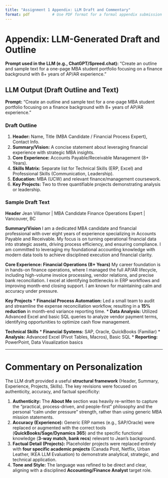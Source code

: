 ```yaml
---
title: "Assignment 1 Appendix: LLM Draft and Commentary"
format: pdf          # Use PDF format for a formal appendix submission
---
```


# Appendix: LLM-Generated Draft and Outline

**Prompt used in the LLM (e.g., ChatGPT/Spreed.chat):** “Create an outline and sample text for a one-page MBA student portfolio focusing on a finance background with 8+ years of AP/AR experience.”

## LLM Output (Draft Outline and Text)

**Prompt:** “Create an outline and sample text for a one-page MBA student portfolio focusing on a finance background with 8+ years of AP/AR experience.”

### Draft Outline

1.  **Header:** Name, Title (MBA Candidate / Financial Process Expert), Contact Info.
2.  **Summary/Vision:** A concise statement about leveraging financial experience with strategic MBA insights.
3.  **Core Experience:** Accounts Payable/Receivable Management (8+ Years).
4.  **Skills Matrix:** Separate list for Technical Skills (ERP, Excel) and Professional Skills (Communication, Leadership).
5.  **Education:** MBA (UCW) and relevant finance/management coursework.
6.  **Key Projects:** Two to three quantifiable projects demonstrating analysis or leadership.

### Sample Draft Text

**Header**
Jean Villamor | MBA Candidate
Finance Operations Expert | Vancouver, BC

**Summary/Vision**
I am a dedicated MBA candidate and financial professional with over eight years of experience specializing in Accounts Payable and Receivable. My focus is on turning operational financial data into strategic assets, driving process efficiency, and ensuring compliance. I am committed to leveraging my foundational accounting knowledge with modern data tools to achieve disciplined execution and financial clarity.

**Core Experience: Financial Operations (8+ Years)**
My career foundation is in hands-on finance operations, where I managed the full AP/AR lifecycle, including high-volume invoice processing, vendor relations, and precise bank reconciliation. I excel at identifying bottlenecks in ERP workflows and improving month-end closing support. I am known for maintaining calm and accuracy under pressure.

**Key Projects**
* **Financial Process Automation:** Led a small team to audit and streamline the expense reconciliation workflow, resulting in a **15% reduction** in month-end variance reporting time.
* **Data Analysis:** Utilized Advanced Excel and basic SQL queries to analyze vendor payment terms, identifying opportunities to optimize cash flow management.

**Technical Skills**
* **Financial Systems:** SAP, Oracle, QuickBooks (Familiar)
* **Analysis:** Advanced Excel (Pivot Tables, Macros), Basic SQL
* **Reporting:** PowerPoint, Data Visualization basics

---

# Commentary on Personalization

The LLM draft provided a useful **structural framework** (Header, Summary, Experience, Projects, Skills). The key revisions were focused on authenticity, accuracy, and factual specificity:

1.  **Authenticity:** The **About Me** section was heavily re-written to capture the "practical, process-driven, and people-first" philosophy and the personal "calm under pressure" strength, rather than using generic MBA mission statements.
2.  **Accuracy (Experience):** Generic ERP names (e.g., SAP/Oracle) were replaced or augmented with the correct tools (**QuickBooks/Sage/Dynamics 365**) and the specific functional knowledge (**3-way match, bank recs**) relevant to Jean's background.
3.  **Factual Detail (Projects):** Placeholder projects were replaced entirely with **four specific academic projects** (Canada Post, Netflix, Urban Leather, IKEA LLM Evaluation) to demonstrate analytical, strategic, and technical application.
4.  **Tone and Style:** The language was refined to be direct and clear, aligning with a disciplined **Accounting/Finance Analyst** target role.